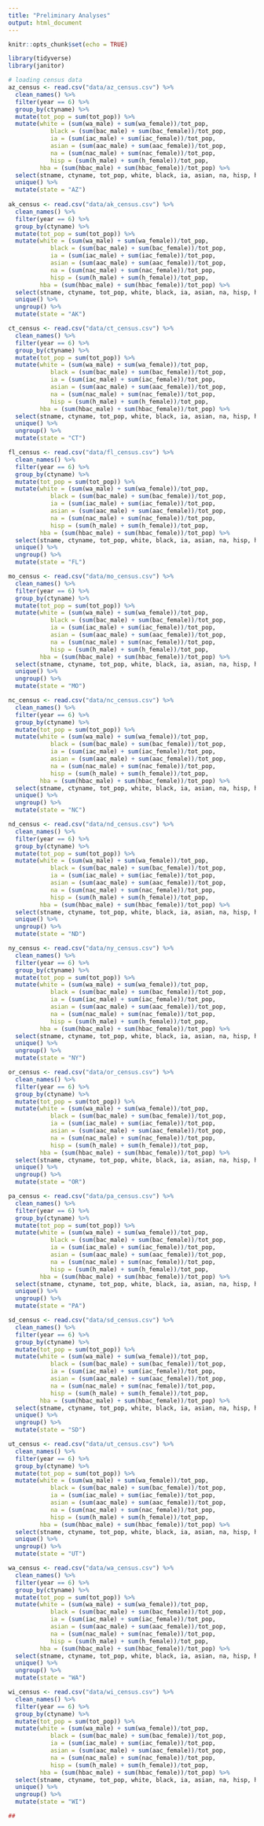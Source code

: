 ```yaml
---
title: "Preliminary Analyses"
output: html_document
---
```


```r
knitr::opts_chunk$set(echo = TRUE)

library(tidyverse)
library(janitor)

# loading census data
az_census <- read.csv("data/az_census.csv") %>%
  clean_names() %>%
  filter(year == 6) %>%
  group_by(ctyname) %>%
  mutate(tot_pop = sum(tot_pop)) %>%
  mutate(white = (sum(wa_male) + sum(wa_female))/tot_pop,
            black = (sum(bac_male) + sum(bac_female))/tot_pop,
            ia = (sum(iac_male) + sum(iac_female))/tot_pop,
            asian = (sum(aac_male) + sum(aac_female))/tot_pop,
            na = (sum(nac_male) + sum(nac_female))/tot_pop,
            hisp = (sum(h_male) + sum(h_female))/tot_pop,
         hba = (sum(hbac_male) + sum(hbac_female))/tot_pop) %>%
  select(stname, ctyname, tot_pop, white, black, ia, asian, na, hisp, hba) %>%
  unique() %>%
  mutate(state = "AZ")
            
ak_census <- read.csv("data/ak_census.csv") %>%
  clean_names() %>%
  filter(year == 6) %>%
  group_by(ctyname) %>%
  mutate(tot_pop = sum(tot_pop)) %>%
  mutate(white = (sum(wa_male) + sum(wa_female))/tot_pop,
            black = (sum(bac_male) + sum(bac_female))/tot_pop,
            ia = (sum(iac_male) + sum(iac_female))/tot_pop,
            asian = (sum(aac_male) + sum(aac_female))/tot_pop,
            na = (sum(nac_male) + sum(nac_female))/tot_pop,
            hisp = (sum(h_male) + sum(h_female))/tot_pop,
         hba = (sum(hbac_male) + sum(hbac_female))/tot_pop) %>%
  select(stname, ctyname, tot_pop, white, black, ia, asian, na, hisp, hba) %>%
  unique() %>%
  ungroup() %>%
  mutate(state = "AK")

ct_census <- read.csv("data/ct_census.csv") %>%
  clean_names() %>%
  filter(year == 6) %>%
  group_by(ctyname) %>%
  mutate(tot_pop = sum(tot_pop)) %>%
  mutate(white = (sum(wa_male) + sum(wa_female))/tot_pop,
            black = (sum(bac_male) + sum(bac_female))/tot_pop,
            ia = (sum(iac_male) + sum(iac_female))/tot_pop,
            asian = (sum(aac_male) + sum(aac_female))/tot_pop,
            na = (sum(nac_male) + sum(nac_female))/tot_pop,
            hisp = (sum(h_male) + sum(h_female))/tot_pop,
         hba = (sum(hbac_male) + sum(hbac_female))/tot_pop) %>%
  select(stname, ctyname, tot_pop, white, black, ia, asian, na, hisp, hba) %>%
  unique() %>%
  ungroup() %>%
  mutate(state = "CT")

fl_census <- read.csv("data/fl_census.csv") %>%
  clean_names() %>%
  filter(year == 6) %>%
  group_by(ctyname) %>%
  mutate(tot_pop = sum(tot_pop)) %>%
  mutate(white = (sum(wa_male) + sum(wa_female))/tot_pop,
            black = (sum(bac_male) + sum(bac_female))/tot_pop,
            ia = (sum(iac_male) + sum(iac_female))/tot_pop,
            asian = (sum(aac_male) + sum(aac_female))/tot_pop,
            na = (sum(nac_male) + sum(nac_female))/tot_pop,
            hisp = (sum(h_male) + sum(h_female))/tot_pop,
         hba = (sum(hbac_male) + sum(hbac_female))/tot_pop) %>%
  select(stname, ctyname, tot_pop, white, black, ia, asian, na, hisp, hba) %>%
  unique() %>%
  ungroup() %>%
  mutate(state = "FL")

mo_census <- read.csv("data/mo_census.csv") %>%
  clean_names() %>%
  filter(year == 6) %>%
  group_by(ctyname) %>%
  mutate(tot_pop = sum(tot_pop)) %>%
  mutate(white = (sum(wa_male) + sum(wa_female))/tot_pop,
            black = (sum(bac_male) + sum(bac_female))/tot_pop,
            ia = (sum(iac_male) + sum(iac_female))/tot_pop,
            asian = (sum(aac_male) + sum(aac_female))/tot_pop,
            na = (sum(nac_male) + sum(nac_female))/tot_pop,
            hisp = (sum(h_male) + sum(h_female))/tot_pop,
         hba = (sum(hbac_male) + sum(hbac_female))/tot_pop) %>%
  select(stname, ctyname, tot_pop, white, black, ia, asian, na, hisp, hba) %>%
  unique() %>%
  ungroup() %>%
  mutate(state = "MO")

nc_census <- read.csv("data/nc_census.csv") %>%
  clean_names() %>%
  filter(year == 6) %>%
  group_by(ctyname) %>%
  mutate(tot_pop = sum(tot_pop)) %>%
  mutate(white = (sum(wa_male) + sum(wa_female))/tot_pop,
            black = (sum(bac_male) + sum(bac_female))/tot_pop,
            ia = (sum(iac_male) + sum(iac_female))/tot_pop,
            asian = (sum(aac_male) + sum(aac_female))/tot_pop,
            na = (sum(nac_male) + sum(nac_female))/tot_pop,
            hisp = (sum(h_male) + sum(h_female))/tot_pop,
         hba = (sum(hbac_male) + sum(hbac_female))/tot_pop) %>%
  select(stname, ctyname, tot_pop, white, black, ia, asian, na, hisp, hba) %>%
  unique() %>%
  ungroup() %>%
  mutate(state = "NC")

nd_census <- read.csv("data/nd_census.csv") %>%
  clean_names() %>%
  filter(year == 6) %>%
  group_by(ctyname) %>%
  mutate(tot_pop = sum(tot_pop)) %>%
  mutate(white = (sum(wa_male) + sum(wa_female))/tot_pop,
            black = (sum(bac_male) + sum(bac_female))/tot_pop,
            ia = (sum(iac_male) + sum(iac_female))/tot_pop,
            asian = (sum(aac_male) + sum(aac_female))/tot_pop,
            na = (sum(nac_male) + sum(nac_female))/tot_pop,
            hisp = (sum(h_male) + sum(h_female))/tot_pop,
         hba = (sum(hbac_male) + sum(hbac_female))/tot_pop) %>%
  select(stname, ctyname, tot_pop, white, black, ia, asian, na, hisp, hba) %>%
  unique() %>%
  ungroup() %>%
  mutate(state = "ND")

ny_census <- read.csv("data/ny_census.csv") %>%
  clean_names() %>%
  filter(year == 6) %>%
  group_by(ctyname) %>%
  mutate(tot_pop = sum(tot_pop)) %>%
  mutate(white = (sum(wa_male) + sum(wa_female))/tot_pop,
            black = (sum(bac_male) + sum(bac_female))/tot_pop,
            ia = (sum(iac_male) + sum(iac_female))/tot_pop,
            asian = (sum(aac_male) + sum(aac_female))/tot_pop,
            na = (sum(nac_male) + sum(nac_female))/tot_pop,
            hisp = (sum(h_male) + sum(h_female))/tot_pop,
         hba = (sum(hbac_male) + sum(hbac_female))/tot_pop) %>%
  select(stname, ctyname, tot_pop, white, black, ia, asian, na, hisp, hba) %>%
  unique() %>%
  ungroup() %>%
  mutate(state = "NY")

or_census <- read.csv("data/or_census.csv") %>%
  clean_names() %>%
  filter(year == 6) %>%
  group_by(ctyname) %>%
  mutate(tot_pop = sum(tot_pop)) %>%
  mutate(white = (sum(wa_male) + sum(wa_female))/tot_pop,
            black = (sum(bac_male) + sum(bac_female))/tot_pop,
            ia = (sum(iac_male) + sum(iac_female))/tot_pop,
            asian = (sum(aac_male) + sum(aac_female))/tot_pop,
            na = (sum(nac_male) + sum(nac_female))/tot_pop,
            hisp = (sum(h_male) + sum(h_female))/tot_pop,
         hba = (sum(hbac_male) + sum(hbac_female))/tot_pop) %>%
  select(stname, ctyname, tot_pop, white, black, ia, asian, na, hisp, hba) %>%
  unique() %>%
  ungroup() %>%
  mutate(state = "OR")

pa_census <- read.csv("data/pa_census.csv") %>%
  clean_names() %>%
  filter(year == 6) %>%
  group_by(ctyname) %>%
  mutate(tot_pop = sum(tot_pop)) %>%
  mutate(white = (sum(wa_male) + sum(wa_female))/tot_pop,
            black = (sum(bac_male) + sum(bac_female))/tot_pop,
            ia = (sum(iac_male) + sum(iac_female))/tot_pop,
            asian = (sum(aac_male) + sum(aac_female))/tot_pop,
            na = (sum(nac_male) + sum(nac_female))/tot_pop,
            hisp = (sum(h_male) + sum(h_female))/tot_pop,
         hba = (sum(hbac_male) + sum(hbac_female))/tot_pop) %>%
  select(stname, ctyname, tot_pop, white, black, ia, asian, na, hisp, hba) %>%
  unique() %>%
  ungroup() %>%
  mutate(state = "PA")

sd_census <- read.csv("data/sd_census.csv") %>%
  clean_names() %>%
  filter(year == 6) %>%
  group_by(ctyname) %>%
  mutate(tot_pop = sum(tot_pop)) %>%
  mutate(white = (sum(wa_male) + sum(wa_female))/tot_pop,
            black = (sum(bac_male) + sum(bac_female))/tot_pop,
            ia = (sum(iac_male) + sum(iac_female))/tot_pop,
            asian = (sum(aac_male) + sum(aac_female))/tot_pop,
            na = (sum(nac_male) + sum(nac_female))/tot_pop,
            hisp = (sum(h_male) + sum(h_female))/tot_pop,
         hba = (sum(hbac_male) + sum(hbac_female))/tot_pop) %>%
  select(stname, ctyname, tot_pop, white, black, ia, asian, na, hisp, hba) %>%
  unique() %>%
  ungroup() %>%
  mutate(state = "SD")

ut_census <- read.csv("data/ut_census.csv") %>%
  clean_names() %>%
  filter(year == 6) %>%
  group_by(ctyname) %>%
  mutate(tot_pop = sum(tot_pop)) %>%
  mutate(white = (sum(wa_male) + sum(wa_female))/tot_pop,
            black = (sum(bac_male) + sum(bac_female))/tot_pop,
            ia = (sum(iac_male) + sum(iac_female))/tot_pop,
            asian = (sum(aac_male) + sum(aac_female))/tot_pop,
            na = (sum(nac_male) + sum(nac_female))/tot_pop,
            hisp = (sum(h_male) + sum(h_female))/tot_pop,
         hba = (sum(hbac_male) + sum(hbac_female))/tot_pop) %>%
  select(stname, ctyname, tot_pop, white, black, ia, asian, na, hisp, hba) %>%
  unique() %>%
  ungroup() %>%
  mutate(state = "UT")

wa_census <- read.csv("data/wa_census.csv") %>%
  clean_names() %>%
  filter(year == 6) %>%
  group_by(ctyname) %>%
  mutate(tot_pop = sum(tot_pop)) %>%
  mutate(white = (sum(wa_male) + sum(wa_female))/tot_pop,
            black = (sum(bac_male) + sum(bac_female))/tot_pop,
            ia = (sum(iac_male) + sum(iac_female))/tot_pop,
            asian = (sum(aac_male) + sum(aac_female))/tot_pop,
            na = (sum(nac_male) + sum(nac_female))/tot_pop,
            hisp = (sum(h_male) + sum(h_female))/tot_pop,
         hba = (sum(hbac_male) + sum(hbac_female))/tot_pop) %>%
  select(stname, ctyname, tot_pop, white, black, ia, asian, na, hisp, hba) %>%
  unique() %>%
  ungroup() %>%
  mutate(state = "WA")

wi_census <- read.csv("data/wi_census.csv") %>%
  clean_names() %>%
  filter(year == 6) %>%
  group_by(ctyname) %>%
  mutate(tot_pop = sum(tot_pop)) %>%
  mutate(white = (sum(wa_male) + sum(wa_female))/tot_pop,
            black = (sum(bac_male) + sum(bac_female))/tot_pop,
            ia = (sum(iac_male) + sum(iac_female))/tot_pop,
            asian = (sum(aac_male) + sum(aac_female))/tot_pop,
            na = (sum(nac_male) + sum(nac_female))/tot_pop,
            hisp = (sum(h_male) + sum(h_female))/tot_pop,
         hba = (sum(hbac_male) + sum(hbac_female))/tot_pop) %>%
  select(stname, ctyname, tot_pop, white, black, ia, asian, na, hisp, hba) %>%
  unique() %>%
  ungroup() %>%
  mutate(state = "WI")

##

```
